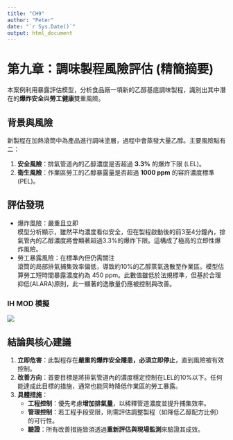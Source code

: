 ```yaml
---
title: "CH9"
author: "Peter"
date: "`r Sys.Date()`"
output: html_document
---
```


# **第九章：調味製程風險評估 (精簡摘要)**

本案例利用暴露評估模型，分析食品廠一項新的乙醇基底調味製程，識別出其中潛在的**爆炸安全**與**勞工健康**雙重風險。

## **背景與風險**

新製程在加熱滾筒中為產品進行調味塗層，過程中會蒸發大量乙醇。主要風險點有二：

1.  **安全風險**：排氣管道內的乙醇濃度是否超過 **3.3%** 的爆炸下限 (LEL)。\
2.  **衛生風險**：作業區勞工的乙醇暴露量是否超過 **1000 ppm** 的容許濃度標準 (PEL)。

## **評估發現**

-   爆炸風險：嚴重且立即\
    模型分析顯示，雖然平均濃度看似安全，但在製程啟動後的前3至4分鐘內，排氣管內的乙醇濃度將會顯著超過3.3%的爆炸下限。這構成了極高的立即性爆炸風險。\
-   勞工暴露風險：在標準內但仍需關注\
    滾筒的局部排氣捕集效率偏低，導致約10%的乙醇蒸氣逸散至作業區。模型估算勞工短時間暴露濃度約為 450 ppm。此數值雖低於法規標準，但基於合理抑低(ALARA)原則，此一顯著的逸散量仍應被控制與改善。

### **IH MOD 模擬**

![](info/images/CH8.png)

## **結論與核心建議**

1.  **立即危害**：此製程存在**嚴重的爆炸安全隱患，必須立即停止**，直到風險被有效控制。\
2.  **改善方向**：首要目標是將排氣管道內的濃度穩定控制在LEL的10%以下。任何能達成此目標的措施，通常也能同時降低作業區的勞工暴露。\
3.  **具體措施**：
    -   **工程控制**：優先考慮**增加排氣量**，以稀釋管道濃度並提升捕集效率。\
    -   **管理控制**：若工程手段受限，則需評估調整製程（如降低乙醇配方比例）的可行性。\
    -   **驗證**：所有改善措施皆須透過**重新評估與現場監測**來驗證其成效。
